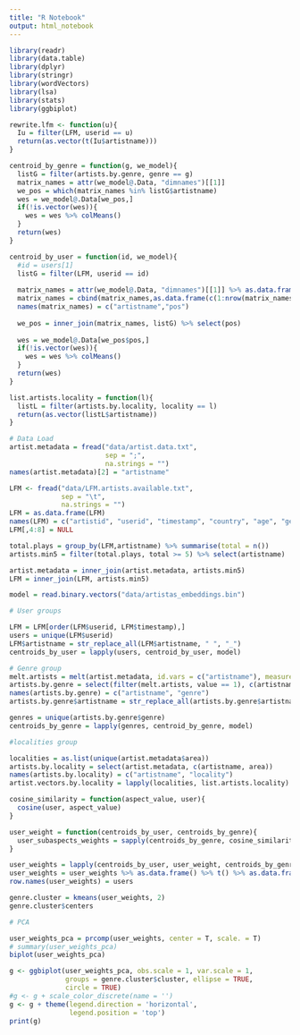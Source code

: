```yaml
---
title: "R Notebook"
output: html_notebook
---
```


```r

library(readr)
library(data.table)
library(dplyr)
library(stringr)
library(wordVectors)
library(lsa)
library(stats)
library(ggbiplot)
```


```r

rewrite.lfm <- function(u){
  Iu = filter(LFM, userid == u)
  return(as.vector(t(Iu$artistname)))
}

centroid_by_genre = function(g, we_model){
  listG = filter(artists.by.genre, genre == g)
  matrix_names = attr(we_model@.Data, "dimnames")[[1]]
  we_pos = which(matrix_names %in% listG$artistname)
  wes = we_model@.Data[we_pos,]
  if(!is.vector(wes)){
    wes = wes %>% colMeans()  
  }
  return(wes)
}

centroid_by_user = function(id, we_model){
  #id = users[1]
  listG = filter(LFM, userid == id) 
  
  matrix_names = attr(we_model@.Data, "dimnames")[[1]] %>% as.data.frame()
  matrix_names = cbind(matrix_names,as.data.frame(c(1:nrow(matrix_names))))
  names(matrix_names) = c("artistname","pos")
  
  we_pos = inner_join(matrix_names, listG) %>% select(pos)
  
  wes = we_model@.Data[we_pos$pos,]
  if(!is.vector(wes)){
    wes = wes %>% colMeans()  
  }
  return(wes)
}

list.artists.locality = function(l){
  listL = filter(artists.by.locality, locality == l)
  return(as.vector(listL$artistname))
}

```


```r
# Data Load
artist.metadata = fread("data/artist.data.txt", 
                        sep = ";", 
                        na.strings = "")
names(artist.metadata)[2] = "artistname"

LFM <- fread("data/LFM.artists.available.txt",
             sep = "\t",
             na.strings = "")
LFM = as.data.frame(LFM)
names(LFM) = c("artistid", "userid", "timestamp", "country", "age", "gender", "playcount", "registered", "artistname")
LFM[,4:8] = NULL

total.plays = group_by(LFM,artistname) %>% summarise(total = n())
artists.min5 = filter(total.plays, total >= 5) %>% select(artistname)

artist.metadata = inner_join(artist.metadata, artists.min5)
LFM = inner_join(LFM, artists.min5)

model = read.binary.vectors("data/artistas_embeddings.bin")
```


```r
# User groups

LFM = LFM[order(LFM$userid, LFM$timestamp),]
users = unique(LFM$userid)
LFM$artistname = str_replace_all(LFM$artistname, " ", "_")
centroids_by_user = lapply(users, centroid_by_user, model)
```

```r
# Genre group
melt.artists = melt(artist.metadata, id.vars = c("artistname"), measure.vars = c(7:ncol(artist.metadata)))
artists.by.genre = select(filter(melt.artists, value == 1), c(artistname,variable))
names(artists.by.genre) = c("artistname", "genre")
artists.by.genre$artistname = str_replace_all(artists.by.genre$artistname, " ", "_")

genres = unique(artists.by.genre$genre)
centroids_by_genre = lapply(genres, centroid_by_genre, model)
```

```r

#localities group

localities = as.list(unique(artist.metadata$area))
artists.by.locality = select(artist.metadata, c(artistname, area))
names(artists.by.locality) = c("artistname", "locality")
artist.vectors.by.locality = lapply(localities, list.artists.locality)

```

```r
cosine_similarity = function(aspect_value, user){
  cosine(user, aspect_value)
}

user_weight = function(centroids_by_user, centroids_by_genre){
  user_subaspects_weights = sapply(centroids_by_genre, cosine_similarity, centroids_by_user) %>% sort(decreasing = T) %>% data_frame()
}

user_weights = lapply(centroids_by_user, user_weight, centroids_by_genre) %>% bind_cols()
user_weights = user_weights %>% as.data.frame() %>% t() %>% as.data.frame()
row.names(user_weights) = users
```


```r
genre.cluster = kmeans(user_weights, 2)
genre.cluster$centers

```


```r
# PCA

user_weights_pca = prcomp(user_weights, center = T, scale. = T)
# summary(user_weights_pca)
biplot(user_weights_pca)

g <- ggbiplot(user_weights_pca, obs.scale = 1, var.scale = 1, 
              groups = genre.cluster$cluster, ellipse = TRUE, 
              circle = TRUE)
#g <- g + scale_color_discrete(name = '')
g <- g + theme(legend.direction = 'horizontal', 
               legend.position = 'top')
print(g)

```



```r
```

